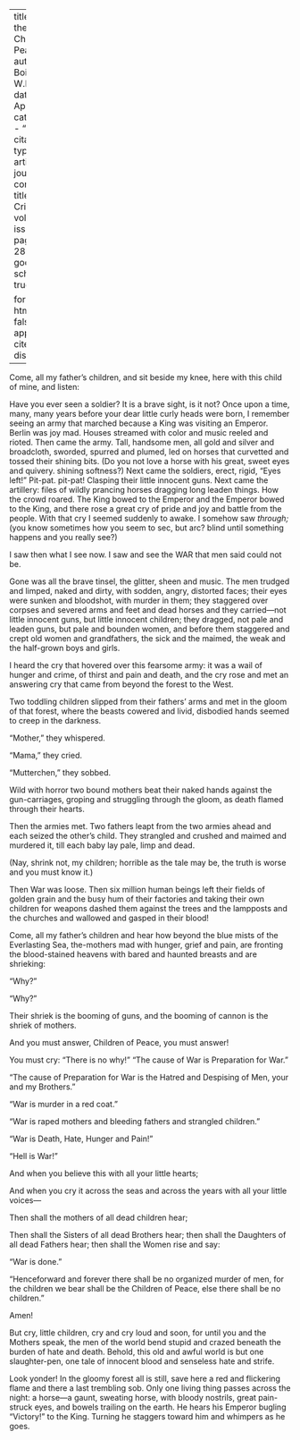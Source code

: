 
---
title: 'Of the Children of Peace'
author: Du Bois, W.E.B.
date: Apr. 1914
categories: 
  - ""
citation: 
  type: article-journal
  container-title: The Crisis
  volume: 8
  issue: 6
  page: 289-290
google-scholar: true

format:
  html:
    toc: false
    appendix-cite-as: display
---



Come, all my father's children, and sit beside my knee, here with this
child of mine, and listen:

Have you ever seen a soldier? It is a brave sight, is it not? Once upon
a time, many, many years before your dear little curly heads were born,
I remember seeing an army that marched because a King was visiting an
Emperor. Berlin was joy mad. Houses streamed with color and music reeled
and rioted. Then came the army. Tall, handsome men, all gold and silver
and broadcloth, sworded, spurred and plumed, led on horses that
curvetted and tossed their shining bits. (Do you not love a horse with
his great, sweet eyes and quivery. shining softness?) Next came the
soldiers, erect, rigid, "Eyes left!" Pit-pat. pit-pat! Clasping their
little innocent guns. Next came the artillery: files of wildly prancing
horses dragging long leaden things. How the crowd roared. The King bowed
to the Emperor and the Emperor bowed to the King, and there rose a great
cry of pride and joy and battle from the people. With that cry I seemed
suddenly to awake. I somehow saw *through;* (you know sometimes how you
seem to sec, but arc? blind until something happens and you really see?)

I saw then what I see now. I saw and see the WAR that men said could not
be.

Gone was all the brave tinsel, the glitter, sheen and music. The men
trudged and limped, naked and dirty, with sodden, angry, distorted
faces; their eyes were sunken and bloodshot, with murder in them; they
staggered over corpses and severed arms and feet and dead horses and
they carried---not little innocent guns, but little innocent children;
they dragged, not pale and leaden guns, but pale and bounden women, and
before them staggered and crept old women and grandfathers, the sick and
the maimed, the weak and the half-grown boys and girls.

I heard the cry that hovered over this fearsome army: it was a wail of
hunger and crime, of thirst and pain and death, and the cry rose and met
an answering cry that came from beyond the forest to the West.

Two toddling children slipped from their fathers' arms and met in the
gloom of that forest, where the beasts cowered and livid, disbodied
hands seemed to creep in the darkness.

"Mother," they whispered.

"Mama," they cried.

"Mutterchen," they sobbed.

Wild with horror two bound mothers beat their naked hands against the
gun-carriages, groping and struggling through the gloom, as death flamed
through their hearts.

Then the armies met. Two fathers leapt from the two armies ahead and
each seized the other's child. They strangled and crushed and maimed and murdered it, till each baby lay pale, limp and dead.

(Nay, shrink not, my children; horrible as the tale may be, the truth is
worse and you must know it.)

Then War was loose. Then six million human beings left their fields of
golden grain and the busy hum of their factories and taking their own
children for weapons dashed them against the trees and the lampposts and
the churches and wallowed and gasped in their blood!

Come, all my father's children and hear how beyond the blue mists of the
Everlasting Sea, the-mothers mad with hunger, grief and pain, are
fronting the blood-stained heavens with bared and haunted breasts and
are shrieking: 

"Why?"

"Why?"

Their shriek is the booming of guns, and the booming of cannon is the
shriek of mothers.

And you must answer, Children of Peace, you must answer!

You must cry: "There is no why!" "The cause of War is Preparation for
War."

"The cause of Preparation for War is the Hatred and Despising of Men,
your and my Brothers."

"War is murder in a red coat."

"War is raped mothers and bleeding fathers and strangled children." 

"War is Death, Hate, Hunger and Pain!"

"Hell is War!"

And when you believe this with all your little hearts;

And when you cry it across the seas and across the years with all your
little voices---

Then shall the mothers of all dead children hear;

Then shall the Sisters of all dead Brothers hear; then shall the
Daughters of all dead Fathers hear; then shall the Women rise and say:

"War is done."

"Henceforward and forever there shall be no organized murder of men, for the children we bear shall be the Children of Peace, else there
shall be no children."

Amen!

But cry, little children, cry and cry loud and soon, for until you and
the Mothers speak, the men of the world bend stupid and crazed beneath
the burden of hate and death. Behold, this old and awful world is but
one slaughter-pen, one tale of innocent blood and senseless hate and
strife.

Look yonder! In the gloomy forest all is still, save here a red and
flickering flame and there a last trembling sob. Only one living thing
passes across the night: a horse---a gaunt, sweating horse, with bloody
nostrils, great pain-struck eyes, and bowels trailing on the earth. He
hears his Emperor bugling "Victory!" to the King. Turning he staggers
toward him and whimpers as he goes.

